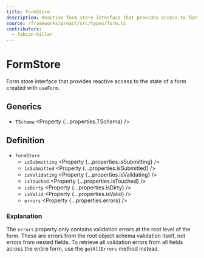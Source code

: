 ```yaml
---
title: FormStore
description: Reactive form store interface that provides access to form state, field state, and validation information.
source: /frameworks/preact/src/types/form.ts
contributors:
  - fabian-hiller
---
```



# FormStore

Form store interface that provides reactive access to the state of a form created with <Link href="../useForm/">`useForm`</Link>.

## Generics

- `TSchema` <Property {...properties.TSchema} />

## Definition

- `FormStore`
  - `isSubmitting` <Property {...properties.isSubmitting} />
  - `isSubmitted` <Property {...properties.isSubmitted} />
  - `isValidating` <Property {...properties.isValidating} />
  - `isTouched` <Property {...properties.isTouched} />
  - `isDirty` <Property {...properties.isDirty} />
  - `isValid` <Property {...properties.isValid} />
  - `errors` <Property {...properties.errors} />

### Explanation

The `errors` property only contains validation errors at the root level of the form. These are errors from the root object schema validation itself, not errors from nested fields. To retrieve all validation errors from all fields across the entire form, use the <Link href="/methods/api/getAllErrors/">`getAllErrors`</Link> method instead.
